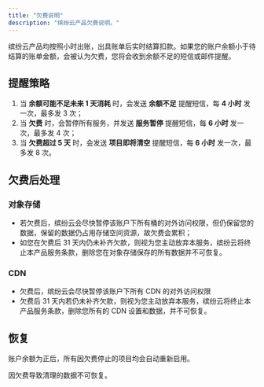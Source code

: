 ```yaml
---
title: "欠费说明"
description: "缤纷云产品欠费说明。"
---
```


缤纷云产品均按照小时出账，出具账单后实时结算扣款。如果您的账户余额小于待结算的账单金额，会被认为欠费，您将会收到余额不足的短信或邮件提醒。

## 提醒策略

1. 当 **余额可能不足未来 1 天消耗** 时，会发送 **余额不足** 提醒短信，每 **4 小时** 发一次，最多发 3 次；
2. 当 **欠费** 时，会暂停所有服务，并发送 **服务暂停** 提醒短信，每 **6 小时** 发一次，最多发 4 次；
3. 当 **欠费超过 5 天** 时，会发送 **项目即将清空** 提醒短信，每 **6 小时** 发一次，最多发 8 次。

## 欠费后处理

### 对象存储

- 若欠费后，缤纷云会尽快暂停该账户下所有桶的对外访问权限，但仍保留您的数据，保留的数据仍占用存储空间资源，故欠费会累积；
- 如您在欠费后 31 天内仍未补齐欠款，则视为您主动放弃本服务，缤纷云将终止本产品服务条款，删除您在对象存储保存的所有数据并不可恢复。

### CDN

- 欠费后，缤纷云会尽快暂停该账户下所有 CDN 的对外访问权限
- 欠费后 31 天内若仍未补齐欠款，则视为您主动放弃本服务，缤纷云将终止本产品服务条款，删除您所有的 CDN 设置和数据，并不可恢复。

## 恢复

账户余额为正后，所有因欠费停止的项目均会自动重新启用。

<Warning>
  因欠费导致清理的数据不可恢复。
</Warning>